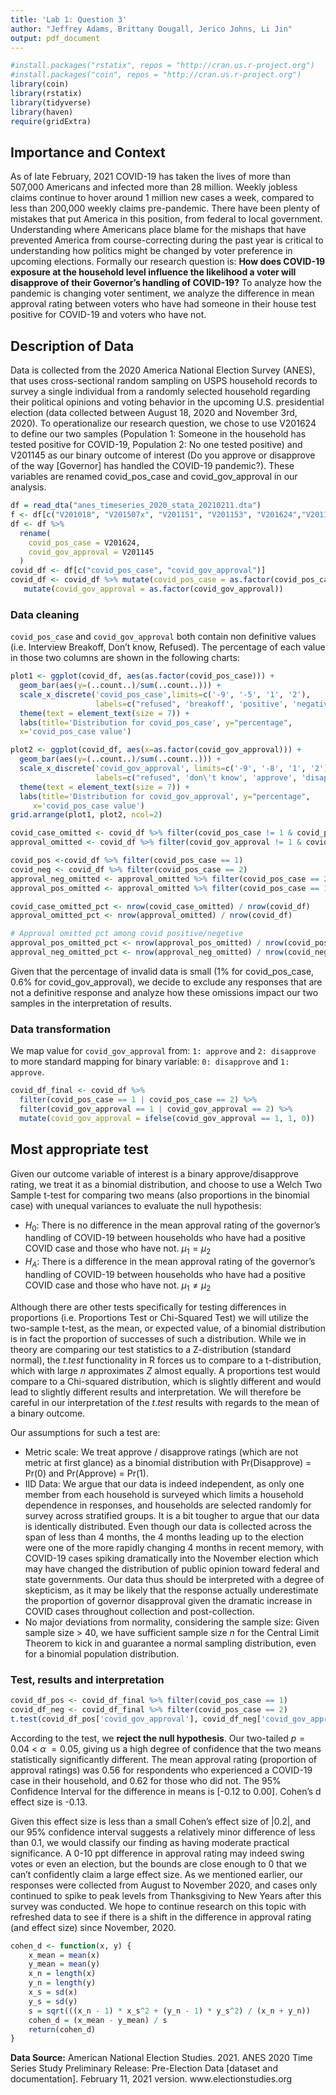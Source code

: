 ```yaml
---
title: 'Lab 1: Question 3'
author: "Jeffrey Adams, Brittany Dougall, Jerico Johns, Li Jin"
output: pdf_document
---
```

```r
#install.packages("rstatix", repos = "http://cran.us.r-project.org")
#install.packages("coin", repos = "http://cran.us.r-project.org")
library(coin)
library(rstatix)
library(tidyverse)
library(haven)
require(gridExtra)
```
## Importance and Context 

As of late February, 2021 COVID-19 has taken the lives of more than 507,000 Americans and infected more than 28 million. Weekly jobless claims continue to hover around 1 million new cases a week, compared to less than 200,000 weekly claims pre-pandemic. There have been plenty of mistakes that put America in this position, from federal to local government. Understanding where Americans place blame for the mishaps that have prevented America from course-correcting during the past year is critical to understanding how politics might be changed by voter preference in upcoming elections. Formally our research question is: 
**How does COVID-19 exposure at the household level influence the likelihood a voter will disapprove of their Governor’s handling of COVID-19?**
To analyze how the pandemic is changing voter sentiment, we analyze the difference in mean approval rating between voters who have had someone in their house test positive for COVID-19 and voters who have not. 

## Description of Data

Data is collected from the 2020 America National Election Survey (ANES), that uses cross-sectional random sampling on USPS household records to survey a single individual from a randomly selected household regarding their political opinions and voting behavior in the upcoming U.S. presidential election (data collected between August 18, 2020 and November 3rd, 2020). To operationalize our research question, we chose to use V201624 to define our two samples (Population 1: Someone in the household has tested positive for COVID-19, Population 2: No one tested positive) and V201145 as our binary outcome of interest (Do you approve or disapprove of the way [Governor] has handled the COVID-19 pandemic?). These variables are renamed covid_pos_case and covid_gov_approval in our analysis.

```r
df = read_dta("anes_timeseries_2020_stata_20210211.dta")
f <- df[c("V201018", "V201507x", "V201151", "V201153", "V201624","V201145")]
df <- df %>%
  rename(
    covid_pos_case = V201624,
    covid_gov_approval = V201145
  )
covid_df <- df[c("covid_pos_case", "covid_gov_approval")]
covid_df <- covid_df %>% mutate(covid_pos_case = as.factor(covid_pos_case)) %>%
   mutate(covid_gov_approval = as.factor(covid_gov_approval))
```

### Data cleaning

`covid_pos_case` and `covid_gov_approval` both contain non definitive values (i.e. Interview Breakoff, Don’t know, Refused). The percentage of each value in those two columns are shown in the following charts:


```r
plot1 <- ggplot(covid_df, aes(as.factor(covid_pos_case))) + 
  geom_bar(aes(y=(..count..)/sum(..count..))) +
  scale_x_discrete('covid_pos_case',limits=c('-9', '-5', '1', '2'), 
                   labels=c("refused", 'breakoff', 'positive', 'negative')) +
  theme(text = element_text(size = 7)) +
  labs(title='Distribution for covid_pos_case', y="percentage",
  x='covid_pos_case value')

plot2 <- ggplot(covid_df, aes(x=as.factor(covid_gov_approval))) +
  geom_bar(aes(y=(..count..)/sum(..count..))) +
  scale_x_discrete('covid_gov_approval', limits=c('-9', '-8', '1', '2'),                                
                   labels=c("refused", 'don\'t know', 'approve', 'disapprove')) +
  theme(text = element_text(size = 7)) +
  labs(title='Distribution for covid_gov_approval', y="percentage",
     x='covid_pos_case value')
grid.arrange(plot1, plot2, ncol=2)
```

```r
covid_case_omitted <- covid_df %>% filter(covid_pos_case != 1 & covid_pos_case != 2)
approval_omitted <- covid_df %>% filter(covid_gov_approval != 1 & covid_gov_approval != 2)

covid_pos <-covid_df %>% filter(covid_pos_case == 1)
covid_neg <- covid_df %>% filter(covid_pos_case == 2)
approval_neg_omitted <- approval_omitted %>% filter(covid_pos_case == 2)
approval_pos_omitted <- approval_omitted %>% filter(covid_pos_case == 1)

covid_case_omitted_pct <- nrow(covid_case_omitted) / nrow(covid_df)
approval_omitted_pct <- nrow(approval_omitted) / nrow(covid_df)

# Approval omitted pct among covid positive/negetive
approval_pos_omitted_pct <- nrow(approval_pos_omitted) / nrow(covid_pos)
approval_neg_omitted_pct <- nrow(approval_neg_omitted) / nrow(covid_neg)
```

Given that the percentage of invalid data is small (1% for covid_pos_case, 0.6% for covid_gov_approval), we decide to exclude any responses that are not a definitive response and analyze how these omissions impact our two samples in the interpretation of results. 

### Data transformation

We map value for `covid_gov_approval` from: `1: approve` and `2: disapprove` to more standard mapping for binary variable: `0: disapprove` and `1: approve`.

```r
covid_df_final <- covid_df %>% 
  filter(covid_pos_case == 1 | covid_pos_case == 2) %>%
  filter(covid_gov_approval == 1 | covid_gov_approval == 2) %>% 
  mutate(covid_gov_approval = ifelse(covid_gov_approval == 1, 1, 0))
```

## Most appropriate test

Given our outcome variable of interest is a binary approve/disapprove rating, we treat it as a binomial distribution, and choose to use a Welch Two Sample t-test for comparing two means (also proportions in the binomial case) with unequal variances to evaluate the null hypothesis: 

- $H_{0}$: There is no difference in the mean approval rating of the governor’s handling of COVID-19 between households who have had a positive COVID case and those who have not. $\mu_{1} = \mu_{2}$
- $H_{A}$: There is a difference in the mean approval rating of the governor’s handling of COVID-19 between households who have had a positive COVID case and those who have not. $\mu_{1} \neq \mu_{2}$

Although there are other tests specifically for testing differences in proportions (i.e. Proportions Test or Chi-Squared Test) we will utilize the two-sample t-test, as the mean, or expected value, of a binomial distribution is in fact the proportion of successes of such a distribution. While we in theory are comparing our test statistics to a Z-distribution (standard normal), the $t.test$ functionality in R forces us to compare to a t-distribution, which with large $n$ approximates $Z$ almost equally. A proportions test would compare to a Chi-squared distribution, which is slightly different and would lead to slightly different results and interpretation. We will therefore be careful in our interpretation of the $t.test$ results with regards to the mean of a binary outcome. 

Our assumptions for such a test are: 

- Metric scale: We treat approve / disapprove ratings (which are not metric at first glance) as a binomial distribution with Pr(Disapprove) = Pr(0) and Pr(Approve) = Pr(1). 
- IID Data: We argue that our data is indeed independent, as only one member from each household is surveyed which limits a household dependence in responses, and households are selected randomly for survey across stratified groups. It is a bit tougher to argue that our data is identically distributed. Even though our data is collected across the span of less than 4 months, the 4 months leading up to the election were one of the more rapidly changing 4 months in recent memory, with COVID-19 cases spiking dramatically into the November election which may have changed the distribution of public opinion toward federal and state governments. Our data thus should be interpreted with a degree of skepticism, as it may be likely that the response actually underestimate the proportion of governor disapproval given the dramatic increase in COVID cases throughout collection and post-collection. 
- No major deviations from normality, considering the sample size: Given sample size > 40, we have sufficient sample size $n$ for the Central Limit Theorem to kick in and guarantee a normal sampling distribution, even for a binomial population distribution.

### Test, results and interpretation

```r

covid_df_pos <- covid_df_final %>% filter(covid_pos_case == 1)
covid_df_neg <- covid_df_final %>% filter(covid_pos_case == 2)
t.test(covid_df_pos['covid_gov_approval'], covid_df_neg['covid_gov_approval'], alternative = 'two.sided')
```

According to the test, we **reject the null hypothesis**. Our two-tailed $p = 0.04$ < $\alpha$ $= 0.05$, giving us a high degree of confidence that the two means statistically significantly different. The mean approval rating (proportion of approval ratings) was 0.56 for respondents who experienced a COVID-19 case in their household, and 0.62 for those who did not. The 95% Confidence Interval for the difference in means is [-0.12 to 0.00]. Cohen’s  d effect size is -0.13.

Given this effect size is less than a small Cohen’s effect size of |0.2|, and our 95% confidence interval suggests a relatively minor difference of less than 0.1, we would classify our finding as having moderate practical significance. A 0-10 ppt difference in approval rating may indeed swing votes or even an election, but the bounds are close enough to 0 that we can’t confidently claim a large effect size. As we mentioned earlier, our responses were collected from August to November 2020, and cases only continued to spike to peak levels from Thanksgiving to New Years after this survey was conducted. We hope to continue research on this topic with refreshed data to see if there is a shift in the difference in approval rating (and effect size) since November, 2020. 

```r
cohen_d <- function(x, y) {
    x_mean = mean(x)
    y_mean = mean(y)
    x_n = length(x)
    y_n = length(y)
    x_s = sd(x)
    y_s = sd(y)
    s = sqrt(((x_n - 1) * x_s^2 + (y_n - 1) * y_s^2) / (x_n + y_n))
    cohen_d = (x_mean - y_mean) / s
    return(cohen_d)
}
```

**Data Source:** American National Election Studies. 2021. ANES 2020 Time Series Study Preliminary Release: Pre-Election Data [dataset and documentation]. February 11, 2021 version. www.electionstudies.org